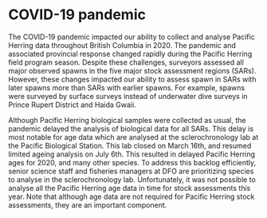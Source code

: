 # COVID-19 pandemic
<!-- COPIED FROM DATA SUMMARIES; NEEDS UPDATING -->

The COVID-19 pandemic impacted our ability to collect and analyse Pacific Herring data throughout British Columbia in 2020. 
The pandemic and associated provincial response changed rapidly during the Pacific Herring field program season. 
Despite these challenges, surveyors assessed all major observed spawns in the five major stock assessment regions (SARs). 
However, these changes impacted our ability to assess spawn in SARs with later spawns more than SARs with earlier spawns. 
For example, spawns were surveyed by surface surveys instead of underwater dive surveys in Prince Rupert District and Haida Gwaii.

Although Pacific Herring biological samples were collected as usual, the pandemic delayed the analysis of biological data for all SARs. 
This delay is most notable for age data which are analysed at the sclerochronology lab at the Pacific Biological Station.
This lab closed on March 16th, and resumed limited ageing analysis on July 6th. 
This resulted in delayed Pacific Herring ages for 2020, and many other species. 
To address this backlog efficiently, senior science staff and fisheries managers at DFO are prioritizing species to analyse in the sclerochronology lab. 
<!-- May need to edit this next sentence -->
Unfortunately, it was not possible to analyse all the Pacific Herring age data in time for stock assessments this year. 
Note that although age data are not required for Pacific Herring stock assessments, they are an important component.
